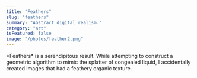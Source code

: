 ```yaml
---
title: "Feathers"
slug: "feathers"
summary: "Abstract digital realism."
category: "art"
isFeatured: false
image: "/photos/feather2.png"
---
```



<ProjectOverview>
*Feathers* is a serendipitous result. While attempting to construct a geometric algorithm to mimic the splatter of congealed liquid, I accidentally created images that had a feathery organic texture.
</ProjectOverview>

<MediaSection title="Gallery">
  <ZoomImage src="/photos/feather1.png" alt="Feathers, Part 1" />
</MediaSection>

<CallToAction email="aaron.demby.jones@gmail.com" />
